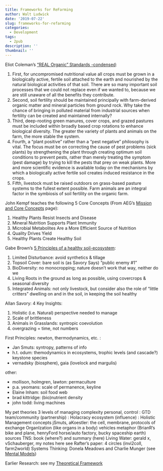 ```yaml
---
title: Frameworks for ReFarming
author: Walt Ludwick
date: '2019-07-22'
slug: frameworks-for-refarming
categories:
  - Development
tags:
  - 2pub
description: ''
thumbnail: ''
---
```


Eliot Coleman's ["REAL Organic" Standards -condensed](http://fourseasonfarm.com/how-we-farm/):

1. First, for uncompromised nutritional value all crops must be grown in a biologically active, fertile soil attached to the earth and nourished by the natural biological activities of that soil. There are so many important soil processes that we could not replace even if we wanted to, because we are still unaware of all the benefits they contribute.
2. Second, soil fertility should be maintained principally with farm-derived organic matter and mineral particles from ground rock. Why take the chance of bringing in polluted material from industrial sources when fertility can be created and maintained internally?
3. Third, deep-rooting green manures, cover crops, and grazed pastures must be included within broadly based crop rotations to enhance biological diversity. The greater the variety of plants and animals on the farm, the more stable the system.
4. Fourth, a “plant positive” rather than a “pest negative” philosophy is vital. The focus must be on correcting the cause of pest problems (sick plants) by strengthening the plant through creating optimum soil conditions to prevent pests, rather than merely treating the symptom (pest damage) by trying to kill the pests that prey on weak plants. More and more scientific evidence is available today on the mechanisms by which a biologically active fertile soil creates induced resistance in the crops.
5. Fifth, livestock must be raised outdoors on grass-based pasture systems to the fullest extent possible. Farm animals are an integral factor in the symbiosis of soil fertility on the organic farm.

John Kempf teaches the following 5 Core Concepts (From AEG's [Mission and Core Concepts](https://www.advancingecoag.com/mission) page):

1. Healthy Plants Resist Insects and Disease
2. Mineral Nutrition Supports Plant Immunity
3. Microbial Metabolites Are a More Efficient Source of Nutrition
4. Quality Drives Yield
5. Healthy Plants Create Healthy Soil

Gabe Brown's [5 Principles of a healthy soil-ecosystem](http://www.sourcingmatters.show/index.php/2018/12/13/ep-57-gabe-brown-principal-of-new-ag-principles/):

1. Limited Disturbance:  avoid synthetics & tillage
2. Topsoil Cover: bare soil is (as Savory Says) "public enemy #1"
3. BioDiversity: no monocropping; nature doesn't work that way, neither do we
4. Living Roots in the ground as long as possible, using covercrops & seasonal diversity
5. Integrated Animals: not only livestock, but consider also the role of "little critters" dwelling on and in the soil, in keeping the soil healthy

Allan Savory: 4 Key Insights:

1. Holistic (i.e. Natural) perspective needed to manage
2. Scale of brittleness
3. Animals in Grasslands: syntropic coevolution
4. overgrazing = time, not numbers

First Principles: newton, thermodynamics, etc. :

- Jan Smuts: syntropy, patterns of info
- h.t. odum: themodynamics in ecosystems, trophic levels (and cascade?) keystone species
- vernadsky (biosphere), gaia (lovelock and margulis)

other:

- mollison, holmgren, lawton: permaculture
- p.a. yeomans: scale of permanence, keyline
- Elaine Inham: soil food web
- brad kittridge: (bio)nutrient density
- john todd: living machines


My pet theories
3 levels of managing complexity
personal, control : GTD
team/community (partnership) : Holacracy
ecosystem (influence) : Holistic Management
concepts
jSmuts, aKoestler: the cell, membrane, protocols of exchange
OrganIzation (like organs in a body)
vehicles metaphor (BrianR's bike and plane, henryFord horse/auto factory, bucky spaceship earth)
sources
TNS: book (where?) and summary (here)
Living Water: gerald x, vSchauberger, my notes here
see Rafter's paper: 4 circles (invi2coll, farm2world)
Systems Thinking: Donela Meadows and Charlie Munger (see [Mental Models](https://fs.blog/mental-models/))

Earlier Research: see my [Theoretical Framework](https://dynalist.io/d/VRQyvQIhfW9j6fVIUmQ9RtYx#z=FcU5ITMGEb-EfztQ_PfBkFOv)
